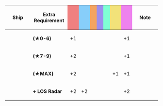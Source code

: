 {|class="wikitable" style="width:100%; text-align: center; vertical-align: middle;"
|-
! style="width: 20%;" | Ship
! style="width: 25%;" | Extra Requirement
! style="width: 5%; background-color: lightcoral;" | {{Firepower}}
! style="width: 5%; background-color: lightskyblue;" | {{Torpedo}}
! style="width: 5%; background-color: sandybrown;" | {{AA}}
! style="width: 5%; background-color: #9C8FEE;" | {{ASW}}
! style="width: 5%; background-color: #7fffd4;" | {{LOS}}
! style="width: 5%; background-color: #F2E279;" | {{Armor}}
! style="width: 5%; background-color: violet;" | {{Evasion}}
! style="width: 20%;" | Note
|-
! rowspan="4"|{{ShipLink|Z1|Z3|text=Type 1934-Class|link_class=Type 1934}}
| style="text-align:left;" | '''(★0-6)'''
| +1 || || || || || || +1
| style="text-align:left;" | 
|-
| style="text-align:left;" | '''(★7-9)'''
| +2 || || || || || || +1
| style="text-align:left;" | 
|-
| style="text-align:left;" | '''(★MAX)'''
| +2 || || || || || +1 || +1
| style="text-align:left;" | 
|-
| style="text-align:left;" | '''+ LOS Radar''' 
| +2 || +2 || || || || || +2 
| style="text-align:left;" | 
|}